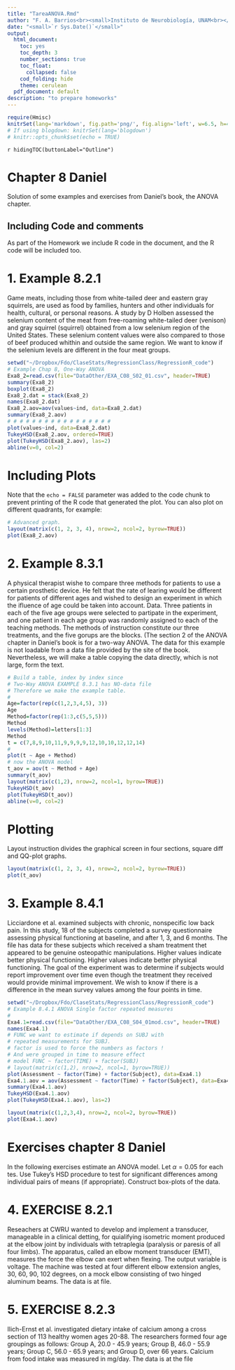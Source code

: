 ```yaml
---
title: "TareaANOVA.Rmd"
author: "F. A. Barrios<br><small>Instituto de Neurobiología, UNAM<br></small>"
date: "<small>`r Sys.Date()`</small>"
output:
  html_document:
    toc: yes
    toc_depth: 3
    number_sections: true
    toc_float:
      collapsed: false
    cod_folding: hide
    theme: cerulean
  pdf_document: default
description: "to prepare homeworks"
---
```


```r
require(Hmisc)
knitrSet(lang='markdown', fig.path='png/', fig.align='left', w=6.5, h=4.5, cache=TRUE)
# If using blogdown: knitrSet(lang='blogdown')
# knitr::opts_chunk$set(echo = TRUE)
```
`r hidingTOC(buttonLabel="Outline")`

# Chapter 8 Daniel

Solution of some examples and exercises from Daniel's book, the ANOVA chapter.

## Including Code and comments

As part of the Homework we include R code in the document, and the R code will be included too.

# 1. Example 8.2.1
Game meats, including those from white-tailed deer and eastern gray squirrels, are used as food by families, hunters and other individuals for health, cultural, or personal reasons. A study by D Holben assessed the selenium content of the meat from free-roaming white-tailed deer (venison) and gray squirrel (squirrel) obtained from a low selenium region of the United States. These selenium content values were also compared to those of beef produced whithin and outside the same region. We want to know if the selenium levels are different in the four meat groups.
```r
setwd("~/Dropbox/Fdo/ClaseStats/RegressionClass/RegressionR_code")
# Example Chap 8, One-Way ANOVA
Exa8_2=read.csv(file="DataOther/EXA_C08_S02_01.csv", header=TRUE)
summary(Exa8_2)
boxplot(Exa8_2)
Exa8_2.dat = stack(Exa8_2)
names(Exa8_2.dat)
Exa8_2.aov=aov(values~ind, data=Exa8_2.dat)
summary(Exa8_2.aov)
# # # # # # # # # # # # # # # # # 
plot(values~ind, data=Exa8_2.dat)
TukeyHSD(Exa8_2.aov, ordered=TRUE)
plot(TukeyHSD(Exa8_2.aov), las=2)
abline(v=0, col=2)
```

# Including Plots

Note that the `echo = FALSE` parameter was added to the code chunk to prevent printing of the R code that generated the plot.
You can also plot on different quadrants, for example:

```r
# Advanced graph.
layout(matrix(c(1, 2, 3, 4), nrow=2, ncol=2, byrow=TRUE))
plot(Exa8_2.aov)
```

# 2. Example 8.3.1

A physical therapist wishe to compare three methods for patients to use a certain prosthetic device. He felt that the rate of learing would be different for patients of different ages and wished to design an experiment in which the ifluence of age could be taken into account.
Data. Three patients in each of the five age groups were selected to partipate in the experiment, and one patient in each age group was randomly assigned to each of the teaching methods. The methods of instruction constitute our three treatments, and the five gorups are the blocks.
(The section 2 of the ANOVA chapter in Daniel's book is for a two-way ANOVA. The data for this example is not loadable from a data file provided by the site of the book. Nevertheless, we will make a table copying the data directly, which is not large, form the text.

```r
# Build a table, index by index since
# Two-Way ANOVA EXAMPLE 8.3.1 has NO-data file
# Therefore we make the example table.
#
Age=factor(rep(c(1,2,3,4,5), 3))
Age
Method=factor(rep(1:3,c(5,5,5)))
Method
levels(Method)=letters[1:3]
Method
t = c(7,8,9,10,11,9,9,9,9,12,10,10,12,12,14)
#
plot(t ~ Age + Method)
# now the ANOVA model
t_aov = aov(t ~ Method + Age)
summary(t_aov)
layout(matrix(c(1,2), nrow=2, ncol=1, byrow=TRUE))
TukeyHSD(t_aov)
plot(TukeyHSD(t_aov))
abline(v=0, col=2)
```
# Plotting
Layout instruction divides the graphical screen in four sections, square diff and QQ-plot graphs.

```r
layout(matrix(c(1, 2, 3, 4), nrow=2, ncol=2, byrow=TRUE))
plot(t_aov)
```

# 3. Example 8.4.1

Licciardone et al. examined subjects with chronic, nonspecific low back pain. In this study, 18 of the subjects completed a survey questionnaire assessing physical functioning at baseline, and after 1, 3, and 6 months. The file has data for these subjects which received a sham treatment thet appeared to be genuine osteopathic manipulations. Higher values indicate better physical functioning. Higher values indicate better physical functioning. The goal of the experiment was to determine if subjects would report improvement over time even though the treatment they received would provide minimal improvement. We wish to know if there is a difference in the mean survey values among the four points in time.

```r
setwd("~/Dropbox/Fdo/ClaseStats/RegressionClass/RegressionR_code")
# Example 8.4.1 ANOVA Single factor repeated measures
# 
Exa4.1=read.csv(file="DataOther/EXA_C08_S04_01mod.csv", header=TRUE)
names(Exa4.1)
# FUNC we want to estimate if depends on SUBJ with
# repeated measurements for SUBJ.
# factor is used to force the numbers as factors !
# And were grouped in time to measure effect
# model FUNC ~ factor(TIME) + factor(SUBJ)
# layout(matrix(c(1,2), nrow=2, ncol=1, byrow=TRUE))
plot(Assessment ~ factor(Time) + factor(Subject), data=Exa4.1)
Exa4.1.aov = aov(Assessment ~ factor(Time) + factor(Subject), data=Exa4.1)
summary(Exa4.1.aov)
TukeyHSD(Exa4.1.aov)
plot(TukeyHSD(Exa4.1.aov), las=2)
```

```r
layout(matrix(c(1,2,3,4), nrow=2, ncol=2, byrow=TRUE))
plot(Exa4.1.aov)
```
# Exercises chapter 8 Daniel

In the following exercises estimate an ANOVA model. Let $\alpha = 0.05$ for each tes. Use Tukey's HSD procedure to test for significant differences among individual pairs of means (if appropriate). Construct box-plots of the data.

# 4. EXERCISE 8.2.1

Reseachers at CWRU wanted to develop and implement a transducer, manageable in a clinical detting, for quialifying isometric moment produced at the elbow joint by individuals with tetraplegia (paralysis or paresis of all four limbs). The apparatus, called an elbow moment transducer (EMT), measures the force the elbow can exert when flexing. The output variable is voltage. The machine was tested at four different elbow extension angles, 30, 60, 90, 102 degrees, on a mock elbow consisting of two hinged aluminum beams. The data is at file.


# 5. EXERCISE 8.2.3

Ilich-Ernst et al. investigated dietary intake of calcium among a cross section of 113 healthy women ages 20-88. The researchers formed four age groupings as follows: Group A, 20.0 - 45.9 years; Group B, 46.0 - 55.9 years; Group C, 56.0 - 65.9 years; and Group D, over 66 years. Calcium from food intake was measured in mg/day. The data is at the file
